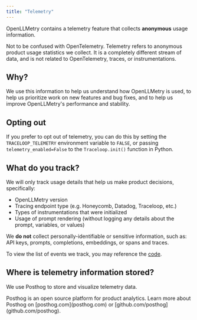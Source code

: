 ```yaml
---
title: "Telemetry"
---
```


OpenLLMetry contains a telemetry feature that collects **anonymous** usage information.

<Tip>
  Not to be confused with OpenTelemetry. Telemetry refers to anonymous product
  usage statistics we collect. It is a completely different stream of data, and
  is not related to OpenTelemetry, traces, or instrumentations.
</Tip>

## Why?

We use this information to help us understand how OpenLLMetry is used, to help us prioritize work on new features and bug fixes,
and to help us improve OpenLLMetry's performance and stability.

## Opting out

If you prefer to opt out of telemetry, you can do this by setting the `TRACELOOP_TELEMETRY` environment variable to `FALSE`, 
or passing `telemetry_enabled=False` to the `Traceloop.init()` function in Python.

## What do you track?

We will only track usage details that help us make product decisions, specifically:

- OpenLLMetry version
- Tracing endpoint type (e.g. Honeycomb, Datadog, Traceloop, etc.)
- Types of instrumentations that were initialized
- Usage of prompt rendering (without logging any details about the prompt, variables, or values)

We **do not** collect personally-identifiable or sensitive information, such as: API keys, prompts, completions, embeddings, or spans and traces.

To view the list of events we track, you may reference the [code](https://github.com/traceloop/openllmetry/blob/main/packages/traceloop-sdk/traceloop/sdk/telemetry.py).

## Where is telemetry information stored?

We use Posthog to store and visualize telemetry data.

<Info>
  Posthog is an open source platform for product analytics. Learn more about
  Posthog on [posthog.com](posthog.com) or
  [github.com/posthog](github.com/posthog).
</Info>
